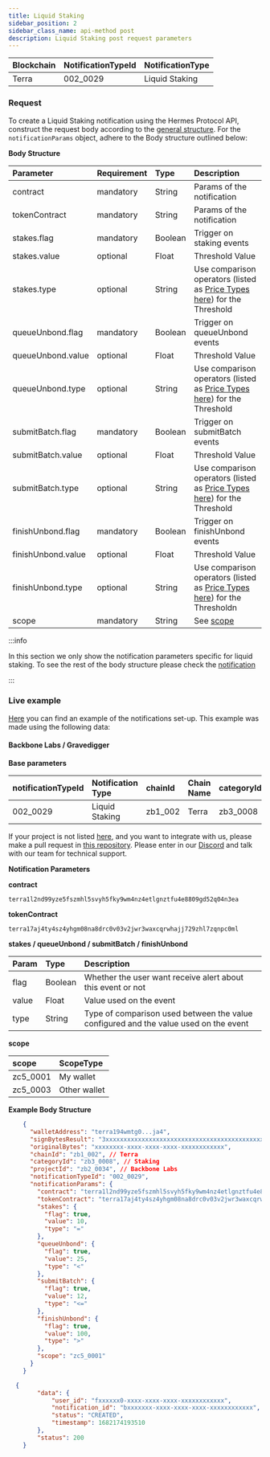 ```yaml
---
title: Liquid Staking
sidebar_position: 2
sidebar_class_name: api-method post
description: Liquid Staking post request parameters
---
```





| Blockchain        | NotificationTypeId | NotificationType | 
| :---------------- | :----------------- | :--------------- | 
| Terra             | 002_0029           | Liquid Staking   |


### Request

To create a Liquid Staking notification using the Hermes Protocol API, construct the request body according to the [general structure](/public-api/notification). For the `notificationParams` object, adhere to the Body structure outlined below:

**Body Structure**

 | Parameter            | Requirement | Type    | Description                                                                                             |
 | :------------------- | :---------- | :------ | :------------------------------------------------------------------------------------------------------ | 
 | contract             | mandatory   | String  | Params of the notification                                                                              |
 | tokenContract        | mandatory   | String  | Params of the notification                                                                              |
 | stakes.flag          | mandatory   | Boolean | Trigger on staking events                                                                               |
 | stakes.value         | optional    | Float   | Threshold Value                                                                                         |
 | stakes.type          | optional    | String  | Use comparison operators (listed as [Price Types here](/public-api/ids#price-types)) for the Threshold  | 
 | queueUnbond.flag     | mandatory   | Boolean | Trigger on queueUnbond events                                                                           |
 | queueUnbond.value    | optional    | Float   | Threshold Value                                                                                         |
 | queueUnbond.type     | optional    | String  | Use comparison operators (listed as [Price Types here](/public-api/ids#price-types)) for the Threshold  |
 | submitBatch.flag     | mandatory   | Boolean | Trigger on submitBatch events                                                                           |
 | submitBatch.value    | optional    | Float   | Threshold Value                                                                                         |
 | submitBatch.type     | optional    | String  | Use comparison operators (listed as [Price Types here](/public-api/ids#price-types)) for the Threshold  |
 | finishUnbond.flag    | mandatory   | Boolean | Trigger on finishUnbond events                                                                          |
 | finishUnbond.value   | optional    | Float   | Threshold Value                                                                                         |
 | finishUnbond.type    | optional    | String  | Use comparison operators (listed as [Price Types here](/public-api/ids#price-types)) for the Thresholdn |
 | scope                | mandatory   | String  | See [scope](/public-api/ids#scope)                                                                      |


:::info

In this section we only show the notification parameters  specific for liquid staking. To see the rest of the body structure please check the [notification](/public-api/notification) 

:::



### Live example

[Here](https://gravedigger.backbonelabs.io/) you can find an example of the notifications set-up. This example was made using the following data:

#### Backbone Labs / Gravedigger

**Base parameters**

| notificationTypeId | Notification Type| chainId | Chain Name| categoryId | Category Name|  projectId |  Project Name               |
| :----------------- | :--------------- | :------ | :-------- | :--------- | :----------- | :--------- | :-------------------------- |
| 002_0029           | Liquid Staking   | zb1_002 | Terra     | zb3_0008   | Staking      |  zb2_0034  |  Backbone Labs/Gravedigger  |


If your project is not listed [here](/public-api/ids), and you want to integrate with us, please make a pull request in [this repository](https://github.com/HermesProtocol-io/assets). Please enter in our [Discord](https://discord.com/invite/RkZvDsWaGk) and talk with our team for technical support.

**Notification Parameters**

**contract**

```
terra1l2nd99yze5fszmhl5svyh5fky9wm4nz4etlgnztfu4e8809gd52q04n3ea
```

**tokenContract**

```
terra17aj4ty4sz4yhgm08na8drc0v03v2jwr3waxcqrwhajj729zhl7zqnpc0ml
```

**stakes / queueUnbond / submitBatch / finishUnbond**

| Param | Type       | Description                                                                          |
| :---- | :--------- | :----------------------------------------------------------------------------------- |
| flag  | Boolean    | Whether the user want receive alert about this event or not                          |
| value | Float      | Value used on the event                                                              |
| type  | String     | Type of comparison used between the value configured and the value used on the event |


**scope**

| scope    | ScopeType    |
| :------- | :----------- |
| zc5_0001 | My wallet    |
| zc5_0003 | Other wallet |

**Example Body Structure**


<Tabs groupId="platforms">
  <TabItem value="request" label="Request" default>

```json
    {
      "walletAddress": "terra194wmtg0...ja4",
      "signBytesResult": "3xxxxxxxxxxxxxxxxxxxxxxxxxxxxxxxxxxxxxxxxxxxxxxxxxxxxxxxxxxxxxxxxxxxxxxxxxxxxxxxxxxxxxxxxxxx3",
      "originalBytes": "xxxxxxxx-xxxx-xxxx-xxxx-xxxxxxxxxxxx",
      "chainId": "zb1_002", // Terra
      "categoryId": "zb3_0008", // Staking
      "projectId": "zb2_0034", // Backbone Labs
      "notificationTypeId": "002_0029",
      "notificationParams": {
        "contract": "terra1l2nd99yze5fszmhl5svyh5fky9wm4nz4etlgnztfu4e8809gd52q04n3ea",
        "tokenContract": "terra17aj4ty4sz4yhgm08na8drc0v03v2jwr3waxcqrwhajj729zhl7zqnpc0ml",
        "stakes": {
          "flag": true,
          "value": 10,
          "type": "="
        },
        "queueUnbond": {
          "flag": true,
          "value": 25,
          "type": "<"
        },
        "submitBatch": {
          "flag": true,
          "value": 12,
          "type": "<="
        },
        "finishUnbond": {
          "flag": true,
          "value": 100,
          "type": ">"
        },
        "scope": "zc5_0001"
      }
    }
```
  </TabItem>

  <TabItem value="response" label="Response">

```json
  {
        "data": {
            "user_id": "fxxxxxx0-xxxx-xxxx-xxxx-xxxxxxxxxxxx",
            "notification_id": "bxxxxxxx-xxxx-xxxx-xxxx-xxxxxxxxxxxx",
            "status": "CREATED",
            "timestamp": 1682174193510
        },
        "status": 200
    }
```  

  </TabItem>
</Tabs> 
